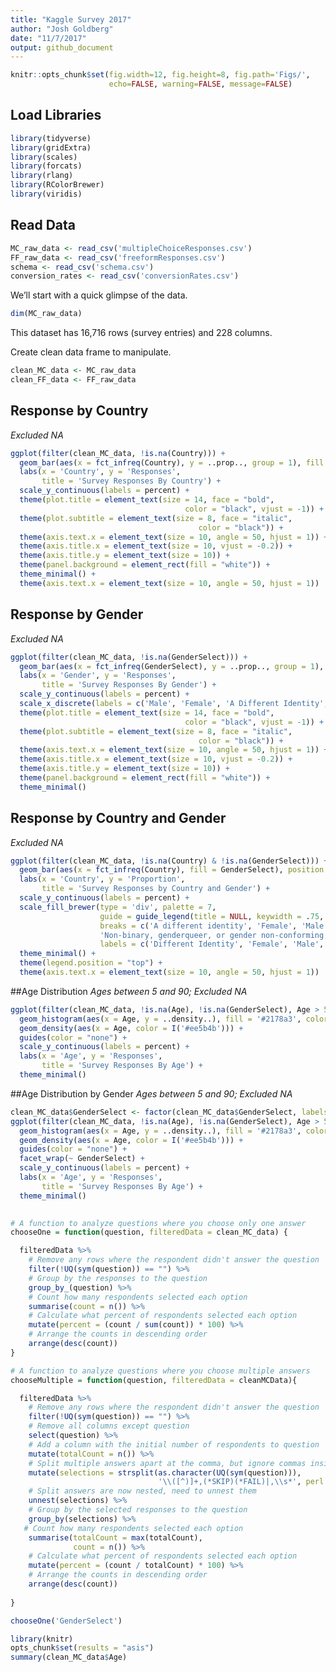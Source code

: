 ```yaml
---
title: "Kaggle Survey 2017"
author: "Josh Goldberg"
date: "11/7/2017"
output: github_document
---
```


```r
knitr::opts_chunk$set(fig.width=12, fig.height=8, fig.path='Figs/',
                      echo=FALSE, warning=FALSE, message=FALSE)
```

## Load Libraries
```r
library(tidyverse)
library(gridExtra)
library(scales)
library(forcats)
library(rlang)
library(RColorBrewer)
library(viridis)
```

## Read Data
```r
MC_raw_data <- read_csv('multipleChoiceResponses.csv')
FF_raw_data <- read_csv('freeformResponses.csv')
schema <- read_csv('schema.csv')
conversion_rates <- read_csv('conversionRates.csv')

```

We'll start with a quick glimpse of the data.
```r
dim(MC_raw_data)
```

This dataset has 16,716 rows (survey entries) and 228 columns.

Create clean data frame to manipulate.
```r
clean_MC_data <- MC_raw_data
clean_FF_data <- FF_raw_data
```

## Response by Country
*Excluded NA*
```r
ggplot(filter(clean_MC_data, !is.na(Country))) +
  geom_bar(aes(x = fct_infreq(Country), y = ..prop.., group = 1), fill = '#2178a3', color = 'white') +
  labs(x = 'Country', y = 'Responses',
       title = 'Survey Responses By Country') +
  scale_y_continuous(labels = percent) +
  theme(plot.title = element_text(size = 14, face = "bold",
                                       color = "black", vjust = -1)) +
  theme(plot.subtitle = element_text(size = 8, face = "italic",
                                          color = "black")) +
  theme(axis.text.x = element_text(size = 10, angle = 50, hjust = 1)) +
  theme(axis.title.x = element_text(size = 10, vjust = -0.2)) +
  theme(axis.title.y = element_text(size = 10)) +
  theme(panel.background = element_rect(fill = "white")) +
  theme_minimal() +
  theme(axis.text.x = element_text(size = 10, angle = 50, hjust = 1))
```

## Response by Gender
*Excluded NA*
```r
ggplot(filter(clean_MC_data, !is.na(GenderSelect))) +
  geom_bar(aes(x = fct_infreq(GenderSelect), y = ..prop.., group = 1), fill = '#2178a3', color = 'white') +
  labs(x = 'Gender', y = 'Responses',
       title = 'Survey Responses By Gender') +
  scale_y_continuous(labels = percent) +
  scale_x_discrete(labels = c('Male', 'Female', 'A Different Identity', 'Non-conforming')) +
  theme(plot.title = element_text(size = 14, face = "bold",
                                       color = "black", vjust = -1)) +
  theme(plot.subtitle = element_text(size = 8, face = "italic",
                                          color = "black")) +
  theme(axis.text.x = element_text(size = 10, angle = 50, hjust = 1)) +
  theme(axis.title.x = element_text(size = 10, vjust = -0.2)) +
  theme(axis.title.y = element_text(size = 10)) +
  theme(panel.background = element_rect(fill = "white")) +
  theme_minimal() 
```


## Response by Country and Gender
*Excluded NA*
```r
ggplot(filter(clean_MC_data, !is.na(Country) & !is.na(GenderSelect))) +
  geom_bar(aes(x = fct_infreq(Country), fill = GenderSelect), position = 'fill') +
  labs(x = 'Country', y = 'Proportion',
       title = 'Survey Responses by Country and Gender') +
  scale_y_continuous(labels = percent) +
  scale_fill_brewer(type = 'div', palette = 7, 
                    guide = guide_legend(title = NULL, keywidth = .75, keyheight = .75), name = 'Gender', 
                    breaks = c('A different identity', 'Female', 'Male',
                    'Non-binary, genderqueer, or gender non-conforming'),
                    labels = c('Different Identity', 'Female', 'Male', 'Non-conforming')) +
  theme_minimal() +
  theme(legend.position = "top") +
  theme(axis.text.x = element_text(size = 10, angle = 50, hjust = 1))
```

##Age Distribution
*Ages between 5 and 90; Excluded NA*
```r
ggplot(filter(clean_MC_data, !is.na(Age), !is.na(GenderSelect), Age > 5 & Age < 90)) +
  geom_histogram(aes(x = Age, y = ..density..), fill = '#2178a3', color = 'white') +
  geom_density(aes(x = Age, color = I('#ee5b4b'))) +
  guides(color = "none") +
  scale_y_continuous(labels = percent) +
  labs(x = 'Age', y = 'Responses',
       title = 'Survey Responses By Age') +
  theme_minimal()
```

##Age Distribution by Gender
*Ages between 5 and 90; Excluded NA*
```r
clean_MC_data$GenderSelect <- factor(clean_MC_data$GenderSelect, labels = c('A different identity', 'Female', 'Male', 'Non-conforming'))
ggplot(filter(clean_MC_data, !is.na(Age), !is.na(GenderSelect), Age > 5 & Age < 90)) +
  geom_histogram(aes(x = Age, y = ..density..), fill = '#2178a3', color = 'white') +
  geom_density(aes(x = Age, color = I('#ee5b4b'))) +
  guides(color = "none") +
  facet_wrap(~ GenderSelect) +
  scale_y_continuous(labels = percent) +
  labs(x = 'Age', y = 'Responses',
       title = 'Survey Responses By Age') +
  theme_minimal()
  

```


```r
# A function to analyze questions where you choose only one answer
chooseOne = function(question, filteredData = clean_MC_data) {

  filteredData %>% 
    # Remove any rows where the respondent didn't answer the question
    filter(!UQ(sym(question)) == "") %>% 
    # Group by the responses to the question
    group_by_(question) %>% 
    # Count how many respondents selected each option
    summarise(count = n()) %>% 
    # Calculate what percent of respondents selected each option
    mutate(percent = (count / sum(count)) * 100) %>% 
    # Arrange the counts in descending order
    arrange(desc(count))
}

# A function to analyze questions where you choose multiple answers
chooseMultiple = function(question, filteredData = cleanMCData){

  filteredData %>% 
    # Remove any rows where the respondent didn't answer the question
    filter(!UQ(sym(question)) == "") %>%
    # Remove all columns except question
    select(question) %>% 
    # Add a column with the initial number of respondents to question
    mutate(totalCount = n()) %>% 
    # Split multiple answers apart at the comma, but ignore commas inside parentheses
    mutate(selections = strsplit(as.character(UQ(sym(question))), 
                                 '\\([^)]+,(*SKIP)(*FAIL)|,\\s*', perl = TRUE)) %>%
    # Split answers are now nested, need to unnest them
    unnest(selections) %>% 
    # Group by the selected responses to the question
    group_by(selections) %>% 
   # Count how many respondents selected each option
    summarise(totalCount = max(totalCount),
              count = n()) %>% 
    # Calculate what percent of respondents selected each option
    mutate(percent = (count / totalCount) * 100) %>% 
    # Arrange the counts in descending order
    arrange(desc(count))
  
}
```

```r
chooseOne('GenderSelect')

```


```r
library(knitr)
opts_chunk$set(results = "asis")
summary(clean_MC_data$Age)
```



















